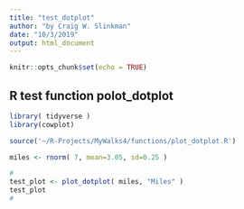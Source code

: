 ```yaml
---
title: "test_dotplot"
author: "by Craig W. Slinkman"
date: "10/3/2019"
output: html_document
---
```


```r
knitr::opts_chunk$set(echo = TRUE)
```

## R test function polot_dotplot

```r
library( tidyverse )
library(cowplot)
```


```r
source('~/R-Projects/MyWalks4/functions/plot_dotplot.R')
```

```r
miles <- rnorm( 7, mean=3.05, sd=0.25 )

```

```r
#
test_plot <- plot_dotplot( miles, "Miles" )
test_plot
#
```

